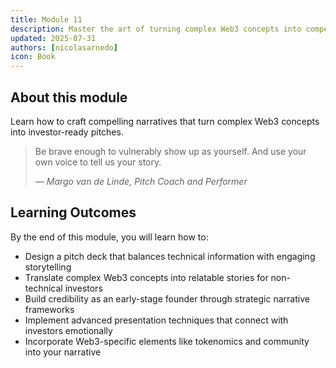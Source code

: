 ```yaml
---
title: Module 11
description: Master the art of turning complex Web3 concepts into compelling investor narratives
updated: 2025-07-31
authors: [nicolasarnedo]
icon: Book
---
```


## About this module
Learn how to craft compelling narratives that turn complex Web3 concepts into investor-ready pitches.

<blockquote className="quote-card">
  <p>Be brave enough to vulnerably show up as yourself. And use your own voice to tell us your story.</p>
  <cite>— Margo van de Linde, Pitch Coach and Performer</cite>
</blockquote>

## Learning Outcomes
By the end of this module, you will learn how to:
- Design a pitch deck that balances technical information with engaging storytelling
- Translate complex Web3 concepts into relatable stories for non-technical investors
- Build credibility as an early-stage founder through strategic narrative frameworks
- Implement advanced presentation techniques that connect with investors emotionally
- Incorporate Web3-specific elements like tokenomics and community into your narrative

